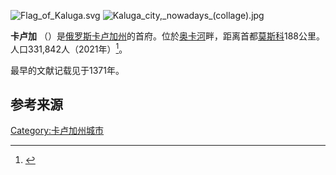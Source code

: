 [[File:Flag_of_Kaluga.svg|thumb]] 
[[File:Kaluga_city,_nowadays_(collage).jpg|thumb]]

'''卡卢加''' （{{lang-ru|Калу́га|Kaluga}}）是[[俄罗斯|俄罗斯]][[卡卢加州|卡卢加州]]的首府。位於[[奥卡河|奥卡河]]畔，距离首都[[莫斯科|莫斯科]]188公里。人口331,842人（2021年）<ref>{{cite web|title= Численность постоянного населения Российской Федерации по муниципальным образованиям на 1 января 2021 года |url=https://rosstat.gov.ru/storage/mediabank/MZmdFJyI/chisl_%D0%9C%D0%9E_Site_01-01-2021.xlsx||archiveurl=https://web.archive.org/web/20210502131349/https://rosstat.gov.ru/storage/mediabank/MZmdFJyI/chisl_%D0%9C%D0%9E_Site_01-01-2021.xlsx|archivedate=2021-05-02}}</ref>。

最早的文献记载见于1371年。

==参考来源==
{{reflist}}

{{Commonscat|Kaluga}}
{{卡盧加州行政區劃}}
{{Authority control}}
{{DEFAULTSORT:Калуга}}

[[Category:卡卢加州城市|Category:卡卢加州城市]]